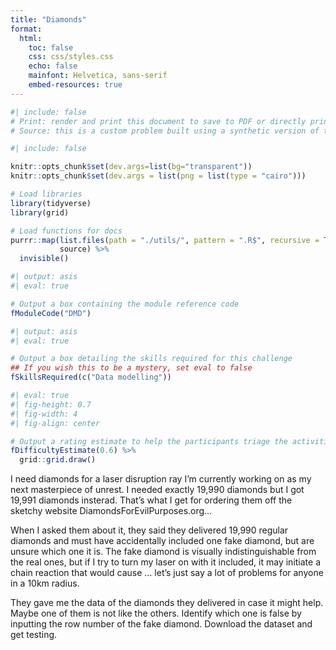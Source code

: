 ```yaml
---
title: "Diamonds"
format: 
  html:
    toc: false
    css: css/styles.css
    echo: false
    mainfont: Helvetica, sans-serif
    embed-resources: true
---
```

```r
#| include: false
# Print: render and print this document to save to PDF or directly print.
# Source: this is a custom problem built using a synthetic version of the diamonds dataset
```

```r
#| include: false

knitr::opts_chunk$set(dev.args=list(bg="transparent"))
knitr::opts_chunk$set(dev.args = list(png = list(type = "cairo")))

# Load libraries
library(tidyverse)
library(grid)

# Load functions for docs
purrr::map(list.files(path = "./utils/", pattern = ".R$", recursive = TRUE, full.names = TRUE),
           source) %>%
  invisible()
```

``` r
#| output: asis
#| eval: true

# Output a box containing the module reference code
fModuleCode("DMD")
```

``` r
#| output: asis
#| eval: true

# Output a box detailing the skills required for this challenge
## If you wish this to be a mystery, set eval to false
fSkillsRequired(c("Data modelling"))
```

``` r
#| eval: true
#| fig-height: 0.7
#| fig-width: 4
#| fig-align: center

# Output a rating estimate to help the participants triage the activities
fDifficultyEstimate(0.6) %>%
  grid::grid.draw()
```

I need diamonds for a laser disruption ray I'm currently working on as my next masterpiece of unrest. I needed exactly 19,990 diamonds but I got 19,991 diamonds insterad. That's what I get for ordering them off the sketchy website DiamondsForEvilPurposes.org...

When I asked them about it, they said they delivered 19,990 regular diamonds and must have accidentally included one fake diamond, but are unsure which one it is. The fake diamond is visually indistinguishable from the real ones, but if I try to turn my laser on with it included, it may initiate a chain reaction that would cause ... let's just say a lot of problems for anyone in a 10km radius.

They gave me the data of the diamonds they delivered in case it might help. Maybe one of them is not like the others. Identify which one is false by inputting the row number of the fake diamond. Download the dataset and get testing.
